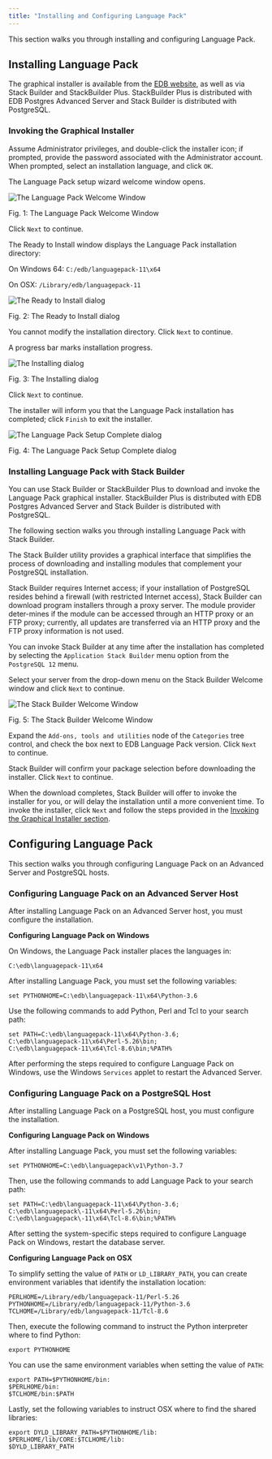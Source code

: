 ```yaml
---
title: "Installing and Configuring Language Pack"
---
```


<div id="installing_language_pack" class="registered_link"></div>

This section walks you through installing and configuring Language Pack.

## Installing Language Pack

The graphical installer is available from the [EDB website](https://www.enterprisedb.com/software-downloads-postgres), as well as via Stack Builder and StackBuilder Plus. StackBuilder Plus is distributed with EDB Postgres Advanced Server and Stack Builder is distributed with PostgreSQL.

<div id="invoking_the_graphical_installer" class="registered_link"></div>

### Invoking the Graphical Installer

Assume Administrator privileges, and double-click the installer icon; if prompted, provide the password associated with the Administrator account. When prompted, select an installation language, and click `OK`.

The Language Pack setup wizard welcome window opens.

![The Language Pack Welcome Window](images/11/Language_pack_welcome.png)

Fig. 1: The Language Pack Welcome Window

Click `Next` to continue.

The Ready to Install window displays the Language Pack installation directory:

 On Windows 64: `C:/edb/languagepack-11\x64`

 On OSX: `/Library/edb/languagepack-11`

![The Ready to Install dialog](images/11/Language_pack_ready_to_install.png)

Fig. 2: The Ready to Install dialog

You cannot modify the installation directory. Click `Next` to continue.

A progress bar marks installation progress.

![The Installing dialog](images/11/Language_pack_installing_language_pack.png)

Fig. 3: The Installing dialog

Click `Next` to continue.

The installer will inform you that the Language Pack installation has completed; click `Finish` to exit the installer.

![The Language Pack Setup Complete dialog](images/11/Language_pack_completed_installation.png)

Fig. 4: The Language Pack Setup Complete dialog

### Installing Language Pack with Stack Builder

You can use Stack Builder or StackBuilder Plus to download and invoke the Language Pack graphical installer. StackBuilder Plus is distributed with EDB Postgres Advanced Server and Stack Builder is distributed with PostgreSQL.

The following section walks you through installing Language Pack with Stack Builder.

The Stack Builder utility provides a graphical interface that simplifies the process of downloading and installing modules that complement your PostgreSQL installation.

Stack Builder requires Internet access; if your installation of PostgreSQL resides behind a firewall (with restricted Internet access), Stack Builder can download program installers through a proxy server. The module provider deter-mines if the module can be accessed through an HTTP proxy or an FTP proxy; currently, all updates are transferred via an HTTP proxy and the FTP proxy information is not used.

You can invoke Stack Builder at any time after the installation has completed by selecting the `Application Stack Builder` menu option from the `PostgreSQL 12` menu.

Select your server from the drop-down menu on the Stack Builder Welcome window and click `Next` to continue.

![The Stack Builder Welcome Window](images/11/Language_pack_installing_with_stackbuilder_plus.png)

Fig. 5: The Stack Builder Welcome Window

Expand the `Add-ons, tools and utilities` node of the `Categories` tree control, and check the box next to EDB Language Pack version. Click `Next` to continue.

Stack Builder will confirm your package selection before downloading the installer. Click `Next` to continue.

When the download completes, Stack Builder will offer to invoke the installer for you, or will delay the installation until a more convenient time. To invoke the installer, click `Next` and follow the steps provided in the [Invoking the Graphical Installer section](#invoking-the-graphical-installer).

## Configuring Language Pack

This section walks you through configuring Language Pack on an Advanced Server and PostgreSQL hosts.

### Configuring Language Pack on an Advanced Server Host

After installing Language Pack on an Advanced Server host, you must configure the installation.

**Configuring Language Pack on Windows**

On Windows, the Language Pack installer places the languages in:

`C:\edb\languagepack-11\x64`

After installing Language Pack, you must set the following variables:

`set PYTHONHOME=C:\edb\languagepack-11\x64\Python-3.6`

Use the following commands to add Python, Perl and Tcl to your search path:

```text
set PATH=C:\edb\languagepack-11\x64\Python-3.6;
C:\edb\languagepack-11\x64\Perl-5.26\bin;
C:\edb\languagepack-11\x64\Tcl-8.6\bin;%PATH%
```

After performing the steps required to configure Language Pack on Windows, use the Windows `Services` applet to restart the Advanced Server.

### Configuring Language Pack on a PostgreSQL Host

After installing Language Pack on a PostgreSQL host, you must configure the installation.

**Configuring Language Pack on Windows**

After installing Language Pack, you must set the following variables:

`set PYTHONHOME=C:\edb\languagepack\v1\Python-3.7`

Then, use the following commands to add Language Pack to your search path:

```text
set PATH=C:\edb\languagepack-11\x64\Python-3.6;
C:\edb\languagepack\-11\x64\Perl-5.26\bin;
C:\edb\languagepack\-11\x64\Tcl-8.6\bin;%PATH%
```

After setting the system-specific steps required to configure Language Pack on Windows, restart the database server.

**Configuring Language Pack on OSX**

To simplify setting the value of `PATH` or `LD_LIBRARY_PATH`, you can create environment variables that identify the installation location:

```text
PERLHOME=/Library/edb/languagepack-11/Perl-5.26
PYTHONHOME=/Library/edb/languagepack-11/Python-3.6
TCLHOME=/Library/edb/languagepack-11/Tcl-8.6
```

Then, execute the following command to instruct the Python interpreter where to find Python:

`export PYTHONHOME`

You can use the same environment variables when setting the value of `PATH`:

```text
export PATH=$PYTHONHOME/bin:
$PERLHOME/bin:
$TCLHOME/bin:$PATH
```

Lastly, set the following variables to instruct OSX where to find the shared libraries:

```text
export DYLD_LIBRARY_PATH=$PYTHONHOME/lib:
$PERLHOME/lib/CORE:$TCLHOME/lib:
$DYLD_LIBRARY_PATH
```
